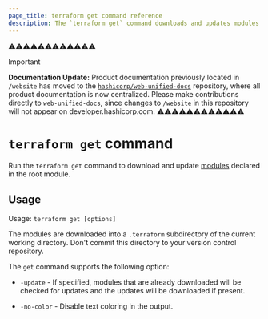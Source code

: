 ```yaml
---
page_title: terraform get command reference
description: The `terraform get` command downloads and updates modules.
---
```


⚠️⚠️⚠️⚠️⚠️⚠️⚠️⚠️⚠️⚠️⚠️⚠️
> [!IMPORTANT]  
> **Documentation Update:** Product documentation previously located in `/website` has moved to the [`hashicorp/web-unified-docs`](https://github.com/hashicorp/web-unified-docs) repository, where all product documentation is now centralized. Please make contributions directly to `web-unified-docs`, since changes to `/website` in this repository will not appear on developer.hashicorp.com.
⚠️⚠️⚠️⚠️⚠️⚠️⚠️⚠️⚠️⚠️⚠️⚠️


# `terraform get` command

Run the `terraform get` command to download and update
[modules](/terraform/language/modules/develop) declared in the root module.

## Usage

Usage: `terraform get [options]`

The modules are downloaded into a `.terraform` subdirectory of the current
working directory. Don't commit this directory to your version control
repository.

The `get` command supports the following option:

* `-update` - If specified, modules that are already downloaded will be
  checked for updates and the updates will be downloaded if present.

* `-no-color` - Disable text coloring in the output.
